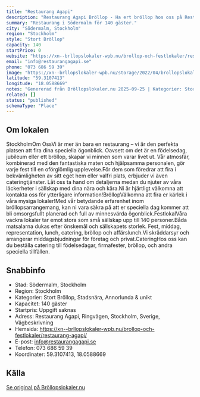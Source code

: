 ```yaml
---
title: "Restaurang Agapi"
description: "Restaurang Agapi Bröllop - Ha ert bröllop hos oss på Restaurang Agapi. Skicka gärna en förfrågan så hjälper vi Er!"
summary: "Restaurang i Södermalm för 140 gäster."
city: "Södermalm, Stockholm"
region: "Stockholm"
style: "Stort Bröllop"
capacity: 140
startPrice: 0
website: "https://xn--brllopslokaler-wpb.nu/brollop-och-festlokaler/restaurang-agapi/"
email: "info@restaurangagapi.se"
phone: "073 686 59 39"
image: "https://xn--brllopslokaler-wpb.nu/storage/2022/04/brollopslokal-sodermalm-grekiska-kolgrillen-festlokal-1-visningsbild.webp"
latitude: "59.3107413"
longitude: "18.0588669"
notes: "Genererad från Bröllopslokaler.nu 2025-09-25 | Kategorier: Stort Bröllop, Stadsnära, Annorlunda & unikt"
related: []
status: "published"
schemaType: "Place"
---
```


## Om lokalen

StockholmOm OssVi är mer än bara en restaurang – vi är den perfekta platsen att fira dina speciella ögonblick. Oavsett om det är en födelsedag, jubileum eller ett bröllop, skapar vi minnen som varar livet ut. Vår atmosfär, kombinerad med den fantastiska maten och hjälpsamma personalen, gör varje fest till en oförglömlig upplevelse.För dem som föredrar att fira i bekvämligheten av sitt eget hem eller valfri plats, erbjuder vi även cateringtjänster. Låt oss ta hand om detaljerna medan du njuter av våra läckerheter i sällskap med dina nära och kära.Ni är hjärtligt välkomna att kontakta oss för ytterligare information!BröllopVälkomna att fira er kärlek i våra mysiga lokaler!Med vår betydande erfarenhet inom bröllopsarrangemang, kan ni vara säkra på att er speciella dag kommer att bli omsorgsfullt planerad och full av minnesvärda ögonblick.FestlokalVåra vackra lokaler tar emot stora som små sällskap upp till 140 personer.Båda matsalarna dukas efter önskemål och sällskapets storlek. Fest, middag, representation, lunch, catering, bröllop och affärslunch.Vi skräddarsyr och arrangerar middagsbjudningar för företag och privat.CateringHos oss kan du beställa catering till födelsedagar, firmafester, bröllop, och andra speciella tillfällen.

## Snabbinfo

- Stad: Södermalm, Stockholm
- Region: Stockholm
- Kategorier: Stort Bröllop, Stadsnära, Annorlunda & unikt
- Kapacitet: 140 gäster
- Startpris: Uppgift saknas
- Adress: Restaurang Agapi, Ringvägen, Stockholm, Sverige, Vägbeskrivning
- Hemsida: https://xn--brllopslokaler-wpb.nu/brollop-och-festlokaler/restaurang-agapi/
- E-post: info@restaurangagapi.se
- Telefon: 073 686 59 39
- Koordinater: 59.3107413, 18.0588669

## Källa

[Se original på Bröllopslokaler.nu](https://xn--brllopslokaler-wpb.nu/brollop-och-festlokaler/restaurang-agapi/)
